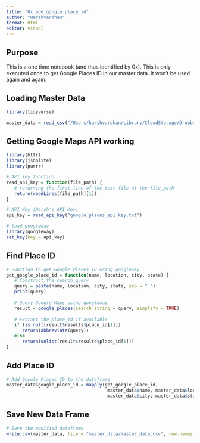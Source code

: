 ```yaml
---
title: "0x_add_google_place_id"
author: "Harshvardhan"
format: html
editor: visual
---
```


## Purpose

This is a one time notebook (and thus identified by 0x). This is only executed once to get Google Places ID in our master data. It won't be used again and again.

## Loading Master Data

```r
library(tidyverse)
```

```r
master_data = read_csv("/Users/harshvardhan/Library/CloudStorage/Dropbox/Misc/Map of Tiny Perfect Things/map-of-tiny-perfect-things/master_data/master_data.csv")
```

## Getting Google Maps API working

```r
library(httr)
library(jsonlite)
library(purrr)
```

```r
# API key function
read_api_key = function(file_path) {
   # returning the first line of the text file at the file_path
   return(readLines(file_path)[1])
}
```

```r
# API Key (Harsh's API Key)
api_key = read_api_key("google_places_api_key.txt")

# load googleway
library(googleway)
set_key(key = api_key)
```

## Find Place ID

```r
# Function to get Google Places ID using googleway
get_google_place_id = function(name, location, city, state) {
   # Construct the search query
   query = paste(name, location, city, state, sep = " ")
   print(query)
   
   # Query Google Maps using googleway
   result = google_places(search_string = query, simplify = TRUE)
   
   # Extract the place_id if available
   if (is.null(result$results$place_id[1]))
      return(abbreviate(query))
   else
      return(unlist(result$results$place_id[1]))
}
```

## Add Place ID

```r
# Add Google Places ID to the dataframe
master_data$google_place_id = mapply(get_google_place_id, 
                                      master_data$name, master_data$location,
                                      master_data$city, master_data$state)
```

## Save New Data Frame

```r
# Save the modified dataframe
write.csv(master_data, file = "master_data/master_data.csv", row.names = FALSE)
```
